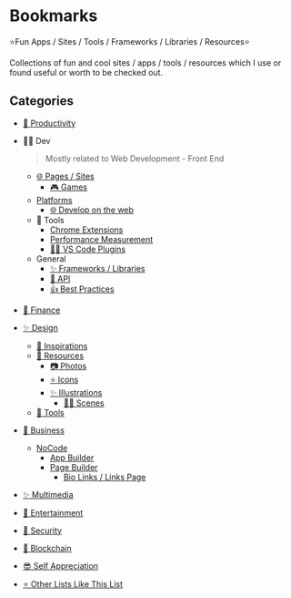 # Bookmarks

⭐Fun Apps / Sites / Tools / Frameworks / Libraries / Resources⭐

Collections of fun and cool sites / apps / tools / resources which I use or found useful or worth to be checked out.

## Categories

- [💼 Productivity](/bookmarks/productivity)
- 👨‍💻 Dev

  > Mostly related to Web Development - Front End

  - [🌐 Pages / Sites](/bookmarks/dev/sites)
    - [🎮 Games](/bookmarks/dev/sites#games)
  - [Platforms](/bookmarks/dev/platforms)
    - [🌐 Develop on the web](/bookmarks/dev/platforms#develop-on-the-web)
  - 🔧 Tools
    - [Chrome Extensions](/bookmarks/dev/tools/chrome)
    - [Performance Measurement](/bookmarks/dev/tools/performance)
    - [👨‍🔧 VS Code Plugins](/bookmarks/dev/tools/vscode)
  - General
    - [✨ Frameworks / Libraries](/bookmarks/dev/general#frameworks---libraries)
    - [🔁 API](/bookmarks/dev/general#api)
    - [👍 Best Practices](/bookmarks/dev/general#best-practices)

- [💸 Finance](/bookmarks/finance)
- [✨ Design](/bookmarks/design)
  - [🎇 Inspirations](/bookmarks/design#inspirations)
  - [💾 Resources](/bookmarks/design#resources)
    - [📷 Photos](/bookmarks/design#photos)
    - [⭐ Icons](/bookmarks/design#icons)
    - [✨ Illustrations](/bookmarks/design#illustrations)
      - [🙆‍♂️ Scenes](/bookmarks/design#scenes)
  - [🔧 Tools](/bookmarks/design#designtools)
- [💼 Business](/bookmarks/business)
  - [NoCode](/bookmarks/business#no-code)
    - [App Builder](/bookmarks/business#build-app-solutions)
    - [Page Builder](/bookmarks/business#page-builder)
      - [Bio Links / Links Page](/bookmarks/business#bio-links--links-page)
- [✨ Multimedia](/bookmarks/multimedia)
- [🎇 Entertainment](/bookmarks/entertainment)
- [🔐 Security](/bookmarks/security)
- [💠 Blockchain](/bookmarks/blockchain)
- [😎 Self Appreciation](/bookmarks/self)
- [⭐ Other Lists Like This List](/bookmarks/other)
